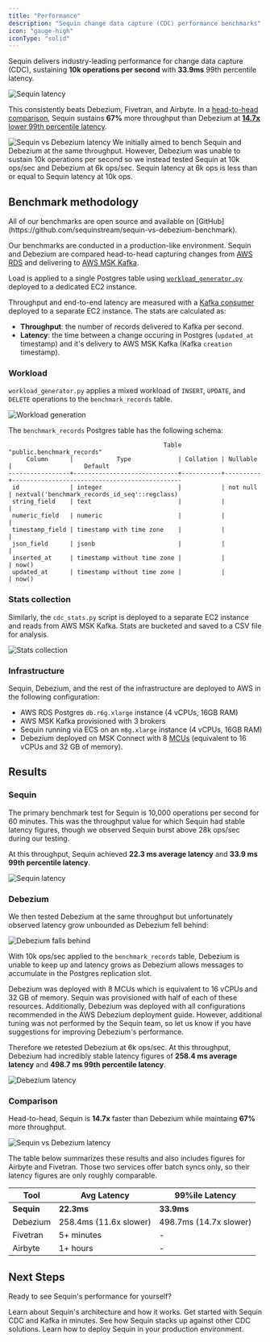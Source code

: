 ```yaml
---
title: "Performance"
description: "Sequin change data capture (CDC) performance benchmarks"
icon: "gauge-high"
iconType: "solid"
---
```


Sequin delivers industry-leading performance for change data capture (CDC), sustaining **10k operations per second** with **33.9ms** 99th percentile latency. 

<Frame>
  <img src="/images/performance/sequin-latency.png" alt="Sequin latency" />
</Frame>

This consistently beats Debezium, Fivetran, and Airbyte. In a [head-to-head comparison](https://github.com/sequinstream/sequin-vs-debezium-benchmark), Sequin sustains **67%** more throughput than Debezium at [**14.7x** lower 99th percentile latency](#comparison).

<Frame>
  <img src="/images/performance/sequin-vs-debezium-latency.png" alt="Sequin vs Debezium latency" />
</Frame>

<Note>
  We initially aimed to bench Sequin and Debezium at the same throughput. However, Debezium was unable to sustain 10k operations per second so we instead tested Sequin at 10k ops/sec and Debezium at 6k ops/sec. Sequin latency at 6k ops is less than or equal to Sequin latency at 10k ops.
</Note>

## Benchmark methodology

<Info>
  All of our benchmarks are open source and available on [GitHub](https://github.com/sequinstream/sequin-vs-debezium-benchmark).
</Info>

Our benchmarks are conducted in a production-like environment. Sequin and Debezium are compared head-to-head capturing changes from [AWS RDS](https://aws.amazon.com/rds/) and delivering to [AWS MSK Kafka](https://aws.amazon.com/msk/).

Load is applied to a single Postgres table using [`workload_generator.py`](https://github.com/sequinstream/sequin-vs-debezium-benchmark/blob/main/workload_generator.py) deployed to a dedicated EC2 instance.

Throughput and end-to-end latency are measured with a [Kafka consumer](https://github.com/sequinstream/sequin-vs-debezium-benchmark/blob/main/cdc_stats.py) deployed to a separate EC2 instance. The stats are calculated as:
* **Throughput**: the number of records delivered to Kafka per second.
* **Latency**: the time between a change occuring in Postgres (`updated_at` timestamp) and it's delivery to AWS MSK Kafka (Kafka `creation` timestamp).

### Workload

`workload_generator.py` applies a mixed workload of `INSERT`, `UPDATE`, and `DELETE` operations to the `benchmark_records` table.

<Frame>
  <img src="/images/performance/workload-generation.png" alt="Workload generation" />
</Frame>

The `benchmark_records` Postgres table has the following schema:

```
                                           Table "public.benchmark_records"
     Column      |            Type             | Collation | Nullable |                    Default
-----------------+-----------------------------+-----------+----------+-----------------------------------------------
 id              | integer                     |           | not null | nextval('benchmark_records_id_seq'::regclass)
 string_field    | text                        |           |          |
 numeric_field   | numeric                     |           |          |
 timestamp_field | timestamp with time zone    |           |          |
 json_field      | jsonb                       |           |          |
 inserted_at     | timestamp without time zone |           |          | now()
 updated_at      | timestamp without time zone |           |          | now()
```

### Stats collection

Similarly, the `cdc_stats.py` script is deployed to a separate EC2 instance and reads from AWS MSK Kafka. Stats are bucketed and saved to a CSV file for analysis.

<Frame>
  <img src="/images/performance/cdc-stats.png" alt="Stats collection" />
</Frame>

### Infrastructure

Sequin, Debezium, and the rest of the infrastructure are deployed to AWS in the following configuration:

- AWS RDS Postgres `db.r6g.xlarge` instance (4 vCPUs, 16GB RAM)
- AWS MSK Kafka provisioned with 3 brokers
- Sequin running via ECS on an `m8g.xlarge` instance (4 vCPUs, 16GB RAM)
- Debezium deployed on MSK Connect with 8 [MCUs](https://docs.aws.amazon.com/msk/latest/developerguide/msk-connect-capacity.html) (equivalent to 16 vCPUs and 32 GB of memory).

## Results

### Sequin

The primary benchmark test for Sequin is 10,000 operations per second for 60 minutes. This was the throughput value for which Sequin had stable latency figures, though we observed Sequin burst above 28k ops/sec during our testing.

At this throughput, Sequin achieved **22.3 ms average latency** and **33.9 ms 99th percentile latency**.

<Frame>
  <img src="/images/performance/sequin-latency.png" alt="Sequin latency" />
</Frame>

### Debezium

We then tested Debezium at the same throughput but unfortunately observed latency grow unbounded as Debezium fell behind:

<Frame>
  <img src="/images/performance/debezium-falls-behind.png" alt="Debezium falls behind" />
</Frame>

With 10k ops/sec applied to the `benchmark_records` table, Debezium is unable to keep up and latency grows as Debezium allows messages to accumulate in the Postgres replication slot.

<Note>
  Debezium was deployed with 8 MCUs which is equivalent to 16 vCPUs and 32 GB of memory. Sequin was provisioned with half of each of these resources. Additionally, Debezium was deployed with all configurations recommended in the AWS Debezium deployment guide. However, additional tuning was not performed by the Sequin team, so let us know if you have suggestions for improving Debezium's performance.
</Note>

Therefore we retested Debezium at 6k ops/sec. At this throughput, Debezium had incredibly stable latency figures of **258.4 ms average latency** and **498.7 ms 99th percentile latency**. 

<Frame>
  <img src="/images/performance/debezium-latency.png" alt="Debezium latency" />
</Frame>

### Comparison

Head-to-head, Sequin is **14.7x** faster than Debezium while maintaing **67%** more throughput.

<Frame>
  <img src="/images/performance/sequin-vs-debezium-latency.png" alt="Sequin vs Debezium latency" />
</Frame>

The table below summarizes these results and also includes figures for Airbyte and Fivetran. Those two services offer batch syncs only, so their latency figures are only roughly comparable.

| Tool | Avg Latency | 99%ile Latency |
|------|-------------|----------------|
| **Sequin** | **22.3ms** | **33.9ms** |
| Debezium | 258.4ms (11.6x slower) | 498.7ms (14.7x slower) |
| Fivetran | 5+ minutes | - |
| Airbyte | 1+ hours | - |

## Next Steps

Ready to see Sequin's performance for yourself?

<CardGroup cols={2}>
  <Card title="What is Sequin?" icon="elephant" href="/introduction">
    Learn about Sequin's architecture and how it works.
  </Card>
  <Card title="Quickstart with Kafka" icon="bolt" href="/quickstart/kafka">
    Get started with Sequin CDC and Kafka in minutes.
  </Card>
  <Card title="Compare CDC Tools" icon="scale-balanced" href="/compare">
    See how Sequin stacks up against other CDC solutions.
  </Card>
  <Card title="Deploy to Production" icon="rocket" href="/how-to/deploy-to-production">
    Learn how to deploy Sequin in your production environment.
  </Card>
</CardGroup>

